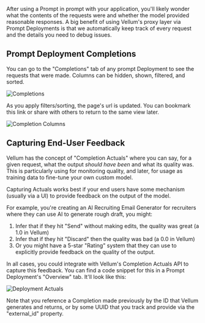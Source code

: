 After using a Prompt in prompt with your application, you'll likely wonder what the contents of the requests were and whether the model provided reasonable responses. A big benefit of using Vellum's proxy layer via Prompt Deployments is that we automatically keep track of every request and the details you need to debug issues.

## Prompt Deployment Completions

You can go to the "Completions" tab of any prompt Deployment to see the requests that were made. Columns can be hidden, shown, filtered, and sorted.

![Completions](https://storage.googleapis.com/vellum-public/help-docs/prompt_deployment_completions.png)

As you apply filters/sorting, the page's url is updated. You can bookmark this link or share with others to return to the same view later.

![Completion Columns](https://storage.googleapis.com/vellum-public/help-docs/prompt_deployment_completion_columns.png)


## Capturing End-User Feedback
Vellum has the concept of "Completion Actuals" where you can say, for a given request, what the output _should have been_ and what its quality was.
This is particularly using for monitoring quality, and later, for usage as training data to fine-tune your own custom model.

Capturing Actuals works best if your end users have some mechanism (usually via a UI) to provide feedback on the output of the model.

For example, you're creating an AI Recruiting Email Generator for recruiters where they can use AI to generate rough draft, you might:
1. Infer that if they hit "Send" without making edits, the quality was great (a 1.0 in Vellum)
2. Infer that if they hit "Discard" then the quality was bad (a 0.0 in Vellum)
3. Or you might have a 5-star "Rating" system that they can use to explicitly provide feedback on the quality of the output.

In all cases, you could integrate with Vellum's Completion Actuals API to capture this feedback. You can find a code snippet for this in a Prompt Deployment's "Overview" tab. It'll look like this:

![Deployment Actuals](https://storage.googleapis.com/vellum-public/help-docs/prompt_deployment_actuals.png)

Note that you reference a Completion made previously by the ID that Vellum generates and returns, or by some UUID that you track and provide via the "external_id" property.